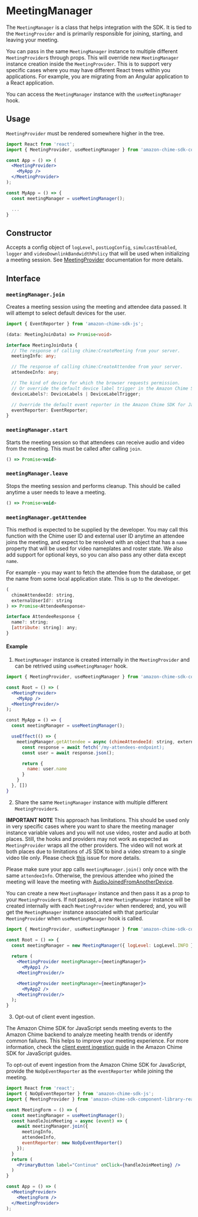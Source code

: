 <Meta title="SDK Providers/MeetingManager" />

# MeetingManager

The `MeetingManager` is a class that helps integration with the SDK. It is tied to the `MeetingProvider` and is primarily responsible for joining, starting, and leaving your meeting.

You can pass in the same `MeetingManager` instance to multiple different `MeetingProvider`s through props. This will override new `MeetingManager` instance creation inside
the `MeetingProvider`. This is to support very specific cases where you may have different React trees within you applications. For example, you are migrating
from an Angular application to a React application.


You can access the `MeetingManager` instance with the `useMeetingManager` hook.

## Usage

`MeetingProvider` must be rendered somewhere higher in the tree.

```jsx
import React from 'react';
import { MeetingProvider, useMeetingManager } from 'amazon-chime-sdk-component-library-react';

const App = () => (
  <MeetingProvider>
    <MyApp />
  </MeetingProvider>
);

const MyApp = () => {
  const meetingManager = useMeetingManager();

  ...
}
```

## Constructor

Accepts a config object of `logLevel`, `postLogConfig`, `simulcastEnabled`, `logger` and `videoDownlinkBandwidthPolicy` that will be used when initializing a meeting session. See [MeetingProvider](/docs/sdk-providers-meetingprovider--page) documentation for more details.

## Interface

### `meetingManager.join`

Creates a meeting session using the meeting and attendee data passed. It will attempt to select default devices for the user.

```typescript
import { EventReporter } from 'amazon-chime-sdk-js';

(data: MeetingJoinData) => Promise<void>

interface MeetingJoinData {
  // The response of calling chime:CreateMeeting from your server.
  meetingInfo: any;

  // The response of calling chime:CreateAttendee from your server.
  attendeeInfo: any;

  // The kind of device for which the browser requests permission.
  // Or override the default device label trigger in the Amazon Chime SDK for JavaScript.
  deviceLabels?: DeviceLabels | DeviceLabelTrigger;

  // Override the default event reporter in the Amazon Chime SDK for JavaScript.
  eventReporter: EventReporter;
}
```

### `meetingManager.start`

Starts the meeting session so that attendees can receive audio and video from the meeting. This must be called after calling `join`.

```javascript
() => Promise<void>
```

### `meetingManager.leave`

Stops the meeting session and performs cleanup. This should be called anytime a user needs to leave a meeting.

```javascript
() => Promise<void>
```

### `meetingManager.getAttendee`

This method is expected to be supplied by the developer. You may call this function with the Chime user ID and external user ID anytime an attendee joins the meeting, and expect to be resolved with an object that has a `name` property that will be used for video nameplates and roster state. We also add support for optional keys, so you can also pass any other data except `name`.

For example - you may want to fetch the attendee from the database, or get the name from some local application state. This is up to the developer.

```javascript
(
  chimeAttendeeId: string,
  externalUserId?: string
) => Promise<AttendeeResponse>

interface AttendeeResponse {
  name?: string;
  [attribute: string]: any;
}
```

#### Example

1. `MeetingManager` instance is created internally in the `MeetingProvider` and can be retrived using `useMeetingManager` hook.
```jsx
import { MeetingProvider, useMeetingManager } from 'amazon-chime-sdk-component-library-react';

const Root = () => (
  <MeetingProvider>
    <MyApp />
  <MeetingProvider/>
);

const MyApp = () => {
  const meetingManager = useMeetingManager();

  useEffect(() => {
    meetingManager.getAttendee = async (chimeAttendeeId: string, externalUserId?: string) => {
      const response = await fetch('/my-attendees-endpoint);
      const user = await response.json();

      return {
        name: user.name
      }
    }
  }, [])
}
```

2. Share the same `MeetingManager` instance with multiple different `MeetingProvider`s.

**IMPORTANT NOTE**
This approach has limitations. This should be used only in very specific cases where you want to share the meeting manager instance
variable values and you will not use video, roster and audio at both places. Still, the hooks and providers may not work as expected as `MeetingProvider` wraps all the other providers.
The video will not work at both places due to limitations of JS SDK to bind a video stream to a single video tile only. Please check [this](https://github.com/aws/amazon-chime-sdk-component-library-react/issues/492#issuecomment-846317339) issue for more details.

Please make sure your app calls `meetingManager.join()` only once with the same `attendeeInfo`.
Otherwise,  the previous attendee who joined the meeting will leave the meeting with [AudioJoinedFromAnotherDevice](https://aws.github.io/amazon-chime-sdk-js/enums/meetingsessionstatuscode.html#audiojoinedfromanotherdevice).

You can create a new `MeetingManager` instance and then pass it as a prop to your `MeetingProvider`s. If not passed,
a new `MeetingManager` instance will be created internally with each `MeetingProvider` when rendered; and, 
you will get the `MeetingManager` instance associated with that particular `MeetingProvider` when `useMeetingManager` hook is called.

```jsx
import { MeetingProvider, useMeetingManager } from 'amazon-chime-sdk-component-library-react';

const Root = () => {
  const meetingManager = new MeetingManager({ logLevel: LogLevel.INFO });
  
  return (
    <MeetingProvider meetingManager={meetingManager}>
      <MyApp1 />
    <MeetingProvider/>

    <MeetingProvider meetingManager={meetingManager}>
      <MyApp2 />
    <MeetingProvider/>
  ); 
}
```

3. Opt-out of client event ingestion.

The Amazon Chime SDK for JavaScript sends meeting events to the Amazon Chime backend to analyze meeting health trends or identify common failures.
This helps to improve your meeting experience. For more information, check the [client event ingestion guide](https://aws.github.io/amazon-chime-sdk-js/modules/clientevent_ingestion.html) in the Amazon Chime SDK for JavaScript guides.

To opt-out of event ingestion from the Amazon Chime SDK for JavaScript, provide the `NoOpEventReporter` as the `eventReporter` while joining the meeting.

```jsx
import React from 'react';
import { NoOpEventReporter } from 'amazon-chime-sdk-js';
import { MeetingProvider } from 'amazon-chime-sdk-component-library-react';

const MeetingForm = () => {
  const meetingManager = useMeetingManager();
  const handleJoinMeeting = async (event) => {
    await meetingManager.join({
      meetingInfo,
      attendeeInfo,
      eventReporter: new NoOpEventReporter()
    });
  }
  return (
    <PrimaryButton label="Continue" onClick={handleJoinMeeting} />
  )
}

const App = () => (
  <MeetingProvider>
    <MeetingForm />
  </MeetingProvider>
);
```
